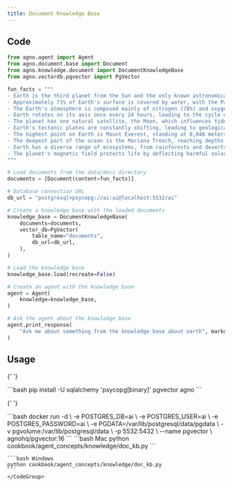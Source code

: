 ```yaml
---
title: Document Knowledge Base
---
```


## Code

```python
from agno.agent import Agent
from agno.document.base import Document
from agno.knowledge.document import DocumentKnowledgeBase
from agno.vectordb.pgvector import PgVector

fun_facts = """
- Earth is the third planet from the Sun and the only known astronomical object to support life.
- Approximately 71% of Earth's surface is covered by water, with the Pacific Ocean being the largest.
- The Earth's atmosphere is composed mainly of nitrogen (78%) and oxygen (21%), with traces of other gases.
- Earth rotates on its axis once every 24 hours, leading to the cycle of day and night.
- The planet has one natural satellite, the Moon, which influences tides and stabilizes Earth's axial tilt.
- Earth's tectonic plates are constantly shifting, leading to geological activities like earthquakes and volcanic eruptions.
- The highest point on Earth is Mount Everest, standing at 8,848 meters (29,029 feet) above sea level.
- The deepest part of the ocean is the Mariana Trench, reaching depths of over 11,000 meters (36,000 feet).
- Earth has a diverse range of ecosystems, from rainforests and deserts to coral reefs and tundras.
- The planet's magnetic field protects life by deflecting harmful solar radiation and cosmic rays.
"""

# Load documents from the data/docs directory
documents = [Document(content=fun_facts)]

# Database connection URL
db_url = "postgresql+psycopg://ai:ai@localhost:5532/ai"

# Create a knowledge base with the loaded documents
knowledge_base = DocumentKnowledgeBase(
    documents=documents,
    vector_db=PgVector(
        table_name="documents",
        db_url=db_url,
    ),
)

# Load the knowledge base
knowledge_base.load(recreate=False)

# Create an agent with the knowledge base
agent = Agent(
    knowledge=knowledge_base,
)

# Ask the agent about the knowledge base
agent.print_response(
    "Ask me about something from the knowledge base about earth", markdown=True
)
```

## Usage

<Steps>
  <Snippet file="create-venv-step.mdx" />

{' '}

<Step title="Install libraries">
  ```bash pip install -U sqlalchemy 'psycopg[binary]' pgvector agno ```
</Step>

{' '}

<Step title="Run PgVector">
  ```bash docker run -d \ -e POSTGRES_DB=ai \ -e POSTGRES_USER=ai \ -e POSTGRES_PASSWORD=ai \ -e
  PGDATA=/var/lib/postgresql/data/pgdata \ -v pgvolume:/var/lib/postgresql/data \ -p 5532:5432 \
  --name pgvector \ agnohq/pgvector:16 ```
</Step>

  <Step title="Run Agent">
    <CodeGroup>
    ```bash Mac
    python cookbook/agent_concepts/knowledge/doc_kb.py
    ```

    ```bash Windows
    python cookbook/agent_concepts/knowledge/doc_kb.py
    ```
    </CodeGroup>

  </Step>
</Steps>
